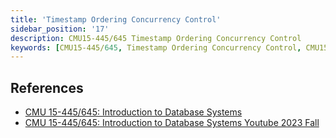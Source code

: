```yaml
---
title: 'Timestamp Ordering Concurrency Control'
sidebar_position: '17'
description: CMU15-445/645 Timestamp Ordering Concurrency Control
keywords: [CMU15-445/645, Timestamp Ordering Concurrency Control, CMU15-445/645 筆記]
---
```


<head>
  <title>CMU 15-445/645 筆記 Timestamp Ordering Concurrency Control</title>
</head>

## References

- [CMU 15-445/645: Introduction to Database Systems](https://15445.courses.cs.cmu.edu/fall2023/)
- [CMU 15-445/645: Introduction to Database Systems Youtube 2023 Fall](https://www.youtube.com/watch?v=319q3W253Dk&list=PLSE8ODhjZXjbj8BMuIrRcacnQh20hmY9g&index=18)
